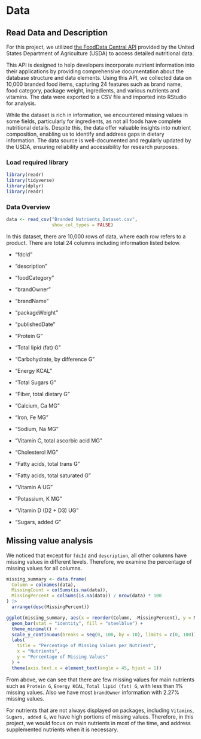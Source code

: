 # Data

## Read Data and Description
For this project, we utilized [the FoodData Central API](https://fdc.nal.usda.gov/api-guide) provided by the United States Department of Agriculture (USDA) to access detailed nutritional data.

This API is designed to help developers incorporate nutrient information into their applications by providing comprehensive documentation about the database structure and data elements. Using this API, we collected data on 10,000 branded food items, capturing 24 features such as brand name, food category, package weight, ingredients, and various nutrients and vitamins. The data were exported to a CSV file and imported into RStudio for analysis.

While the dataset is rich in information, we encountered missing values in some fields, particularly for ingredients, as not all foods have complete nutritional details. Despite this, the data offer valuable insights into nutrient composition, enabling us to identify and address gaps in dietary information. The data source is well-documented and regularly updated by the USDA, ensuring reliability and accessibility for research purposes.

### Load required library

```r
library(readr)
library(tidyverse)
library(dplyr)
library(readr)
```

### Data Overview

```r
data <- read_csv("Branded Nutrients_Dataset.csv",
                 show_col_types = FALSE)
```

In this dataset, there are 10,000 rows of data, where each row refers to a product. There are total 24 columns including information listed below.

-   "fdcId"

-   "description"

-   "foodCategory"

-   "brandOwner"

-   "brandName"

-   "packageWeight"

-   "publishedDate"

-   "Protein G"

-   "Total lipid (fat) G" 

-   "Carbohydrate, by difference G"

-   "Energy KCAL"

-   "Total Sugars G"

-   "Fiber, total dietary G"

-   "Calcium, Ca MG"

-   "Iron, Fe MG"

-   "Sodium, Na MG"

-   "Vitamin C, total ascorbic acid MG"

-   "Cholesterol MG"

-   "Fatty acids, total trans G"

-   "Fatty acids, total saturated G"

-   "Vitamin A UG"

-   "Potassium, K MG"

-   "Vitamin D (D2 + D3) UG"

-   "Sugars, added G"


## Missing value analysis

We noticed that except for `fdcId` and `description`, all other columns have missing values in different levels. Therefore, we examine the percentage of missing values for all columns.

```r
missing_summary <- data.frame(
  Column = colnames(data),
  MissingCount = colSums(is.na(data)),
  MissingPercent = colSums(is.na(data)) / nrow(data) * 100
) |> 
  arrange(desc(MissingPercent))

ggplot(missing_summary, aes(x = reorder(Column, -MissingPercent), y = MissingPercent)) +
  geom_bar(stat = "identity", fill = "steelblue") +
  theme_minimal() +
  scale_y_continuous(breaks = seq(0, 100, by = 10), limits = c(0, 100)) +  # Adjust y-axis breaks
  labs(
    title = "Percentage of Missing Values per Nutrient",
    x = "Nutrients",
    y = "Percentage of Missing Values"
  ) +
  theme(axis.text.x = element_text(angle = 45, hjust = 1))
```

From above, we can see that there are few missing values for main nutrients such as `Protein G`, `Energy KCAL`, `Total lipid (fat) G`, with less than 1% missing values. Also we have most `brandOwner` information with 2.27% missing values.

For nutrients that are not always displayed on packages, including `Vitamins`, `Sugars, added G`, we have high portions of missing values. Therefore, in this project, we would focus on main nutrients in most of the time, and address supplemented nutrients when it is necessary.
